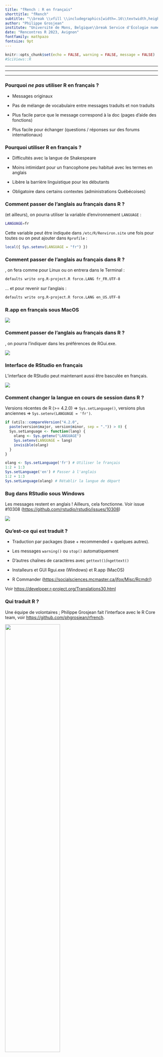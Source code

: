 ```yaml
---
title: "fRench : R en français"
shorttitle: "fRench"
subtitle: "\\break \\vfill \\includegraphics[width=.16\\textwidth,height=.2\\textheight]{template/EcoNum-logo.pdf}  \\includegraphics[width=.16\\textwidth,height=.2\\textheight]{template/SciViews-logo.pdf}  \\includegraphics[width=.16\\textwidth,height=.2\\textheight]{figures/rr2023.jpg}"
author: "Philippe Grosjean"
institute: "Université de Mons, Belgique\\break Service d'Écologie numérique, Instituts Complexys et Infortech\\break <\\url{philippe.grosjean@umons.ac.be}>, <\\url{phgrosjean@sciviews.org}>"
date: "Rencontres R 2023, Avignon"
fontfamily: mathpazo
fontsize: 9pt
---
```


```r
knitr::opts_chunk$set(echo = FALSE, warning = FALSE, message = FALSE)
#SciViews::R
```

------------------------------------------------------------------------

```{=tex}
\begin{center}
\Large \textbf{Qui sait que les messages de R peuvent être affichés en français ?}
\end{center}
```

------------------------------------------------------------------------

```{=tex}
\begin{center}
\Large \textbf{Qui n'utilise pas R en français ?}
\end{center}
```

------------------------------------------------------------------------

```{=tex}
\begin{center}
\Large \textbf{Qui utilise R en français ?}
\end{center}
```
### Pourquoi *ne pas* utiliser R en français ?

\alert{Si on est suffisamment bon en anglais...}

-   Messages originaux

\vfill

-   Pas de mélange de vocabulaire entre messages traduits et non traduits

\vfill

-   Plus facile parce que le message correspond à la doc (pages d'aide des fonctions)

\vfill

-   Plus facile pour échanger (questions / réponses sur des forums internationaux)

### Pourquoi utiliser R en français ?

-   Difficultés avec la langue de Shakespeare

\vfill

-   Moins intimidant pour un francophone peu habitué avec les termes en anglais

\vfill

-   Libère la barrière linguistique pour les débutants

\vfill

-   Obligatoire dans certains contextes (administrations Québécoises)

### Comment passer de l'anglais au français dans R ?

\alert{Cela dépend de l'OS.}

\vfill

\alert{Sous Linux} (et ailleurs), on pourra utiliser la variable d'environnement `LANGUAGE` :

``` bash
LANGUAGE=fr
```

Cette variable peut être indiquée dans `/etc/R/Renviron.site` une fois pour toutes ou on peut ajouter dans `Rprofile` :

```r
local({ Sys.setenv(LANGUAGE = "fr") })
```

### Comment passer de l'anglais au français dans R ?

\alert{Cela dépend de l'OS.}

\vfill

\alert{Sous MacOS}, on fera comme pour Linux ou on entrera dans le Terminal :

``` bash
defaults write org.R-project.R force.LANG fr_FR.UTF-8
```

... et pour revenir sur l'anglais :

``` bash
defaults write org.R-project.R force.LANG en_US.UTF-8
```

### R.app en français sous MacOS

![](figures/rapp_fr.png)

### Comment passer de l'anglais au français dans R ?

\alert{Cela dépend de l'OS.}

\alert{Sous Windows}, on pourra l'indiquer dans les préférences de RGui.exe.

![](figures/rgui_fr.png)

### Interface de RStudio en français

L'interface de RStudio peut maintenant aussi être basculée en français.

![](figures/rstudio_fr.png)

### Comment changer la langue en cours de session dans R ?

Versions récentes de R (\>= 4.2.0) =\> `Sys.setLanguage()`, versions plus anciennes =\> `Sys.setenv(LANGUAGE = 'fr')`.

```r
if (utils::compareVersion("4.2.0",
  paste(version$major, version$minor, sep = ".")) > 0) {
  Sys.setLanguage <- function(lang) {
    olang <- Sys.getenv("LANGUAGE")
    Sys.setenv(LANGUAGE = lang)
    invisible(olang)
  }
}
```

```r
olang <- Sys.setLanguage('fr') # Utiliser le français
1:2 + 1:3
Sys.setLanguage('en') # Passer à l'anglais
1:2 + 1:3
Sys.setLanguage(olang) # Rétablir la langue de départ
```

### Bug dans RStudio sous Windows

Les messages restent en anglais ! Ailleurs, cela fonctionne. Voir issue #10308 (<https://github.com/rstudio/rstudio/issues/10308>)

![](figures/rstudio_bug.png)

### Qu'est-ce qui est traduit ?

-   Traduction par packages (base + recommended + quelques autres).

-   Les messages `warning()` ou `stop()` automatiquement

-   D'autres chaînes de caractères avec `gettext()`/`ngettext()`

-   Installeurs et GUI Rgui.exe (Windows) et R.app (MacOS)

-   R Commander (<https://socialsciences.mcmaster.ca/jfox/Misc/Rcmdr/>)

\vfill

Voir <https://developer.r-project.org/Translations30.html>

\vfill

\alert{Cela représente plus de 10.000 messages traduits.}

### Qui traduit R ?

Une équipe de volontaires ; Philippe Grosjean fait l'interface avec le R Core team, voir <https://github.com/phgrosjean/rfrench>.

![](figures/translators.png){width="60%"}

### Comment la traduction est-elle réalisée ?

Avec **poEdit**. La version Pro+ utilise **DeepL** pour des suggestions de traduction.

![](figures/poEdit.png)

### Comment préparer mon package R à une traduction en français ?

-   Preparer les templates (fichiers .pot) avec `tools::update_pkg_po(pkgdir)`.

\vfill

-   Ouvrir poEdit, créer ou ouvrir le fichier de traduction .po pour le langage choisi.

\vfill

-   Mettre à jour avec le nouveau fichier template .pot

\vfill

-   Editer les (nouveaux) messages dans poEdit

\vfill

-   Recompiler le package R

### Comment traduire les jeux de données et les graphiques ?

Actuellement, il faut le faire manuellement, ... ou utiliser {data.io} et {chart} (pas encore sur CRAN, encore en phase exéprimentale):

\vfill

```r
remotes::install_github("SciViews/data.io")
remotes::install_github("SciViews/chart")
```

### Comment traduire les jeux de données et les graphiques ?

Avec le package {data.io}, un label est associé aux variables (auto ou avec `labelise()`.

```r
library(data.io)
urchin_en <- read("urchin_bio", package = "data.io")
urchin_en[1:3, 1:5]
label(urchin_en$origin)
```

### Comment traduire les jeux de données et les graphiques ?

Une version francisée est possible avec `lang = "fr"`, ou pour traduire également les niveaux de variables facteur `lang = "FR"` :

```r
urchin_fr <- read("urchin_bio", package = "data.io", lang = "FR")
urchin_fr[1:3, 1:5]
label(urchin_fr$origin)
```

### Utiliser chart() au lieu de ggplot() - version anglaise

```r
library(ggplot2)
library(chart)
```

```r
chart(aes(x = weight, y = skeleton, col = origin), data = urchin_en) +
  geom_point()
```

### Utiliser chart() au lieu de ggplot() - version française

```r
chart(aes(x = weight, y = skeleton, col = origin), data = urchin_fr) +
  geom_point()
```

### Comment fournir une aide aux fonctions en français aux débutants ?

-   Pas prévues pour être traduite dans R pour l'instant, mais...

\vfill

-   `svMisc::aka()` courtes pages d'aide alternatives style docstrings :

```r
remotes::install_github("SciViews/svMisc")
```

Créer une courte page d'aide :

```r
library(svMisc)
log <- aka(log, 
  description = "Logarithme d'un vecteur numérique (log en base e par défaut,\nou définir avec base=).",
  seealso = c("log10", "log1p", "exp", "expm1"),
  example = c("log(5)", "# Log en base 3", "log(1:5, base = 3)"))
```

### Aide alternative avec `.?` de svMisc

Une fois {svMisc} chargé, on utilise `.?` à la place de `?` :

```r
.?log
```

L'example est exécuté en entrant `ex` à l'invite de R...

### Avez-vous des questions ?

```{=tex}
\begin{center}
\textbf{Ressources utiles}
\end{center}
```
\vfill

-   GitHub R french : <https://github.com/phgrosjean/rfrench>
-   data.io : <https://www.sciviews.org/data.io>
-   chart : <https://www.sciviews.org/chart/>
-   svMisc : <https://www.sciviews.org/svMisc/>
-   Cours : <https://wp.sciviews.org>

\vfill

```{=tex}
\begin{center}
\includegraphics[width=.16\textwidth,height=.2\textheight]{template/EcoNum-logo.pdf}  \includegraphics[width=.16\textwidth,height=.2\textheight]{template/SciViews-logo.pdf}
\end{center}
```

